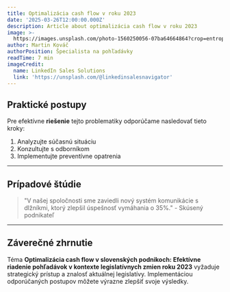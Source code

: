 ```yaml
---
title: Optimalizácia cash flow v roku 2023
date: '2025-03-26T12:00:00.000Z'
description: Article about optimalizácia cash flow v roku 2023
image: >-
  https://images.unsplash.com/photo-1560250056-07ba64664864?crop=entropy&cs=tinysrgb&fit=max&fm=jpg&ixid=M3w3MjA5MjJ8MHwxfHJhbmRvbXx8fHx8fHx8fDE3NDMwMjQyNjh8&ixlib=rb-4.0.3&q=80&w=1080
author: Martin Kováč
authorPosition: Špecialista na pohľadávky
readTime: 7 min
imageCredit:
  name: LinkedIn Sales Solutions
  link: 'https://unsplash.com/@linkedinsalesnavigator'
---
```

## Praktické postupy

Pre efektívne **riešenie** tejto problematiky odporúčame nasledovať tieto kroky:

1. Analyzujte súčasnú situáciu
2. Konzultujte s odborníkom
3. Implementujte preventívne opatrenia

---

## Prípadové štúdie

> "V našej spoločnosti sme zaviedli nový systém komunikácie s dlžníkmi, ktorý zlepšil úspešnosť vymáhania o 35%." - Skúsený podnikateľ

---

## Záverečné zhrnutie

Téma **Optimalizácia cash flow v slovenských podnikoch: **Efektívne** riadenie **pohľadávok** v kontexte legislatívnych zmien roku 2023** vyžaduje strategický prístup a znalosť aktuálnej legislatívy. Implementáciou odporúčaných postupov môžete výrazne zlepšiť svoje výsledky.
